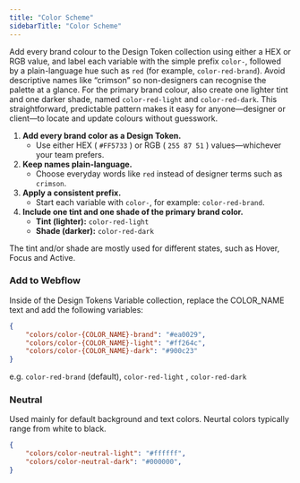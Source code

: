 ```yaml
---
title: "Color Scheme"
sidebarTitle: "Color Scheme"
---
```


Add every brand colour to the Design Token collection using either a HEX or RGB value, and label each variable with the simple prefix `color-`, followed by a plain-language hue such as `red` (for example, `color-red-brand`). Avoid descriptive names like “crimson” so non-designers can recognise the palette at a glance. For the primary brand colour, also create one lighter tint and one darker shade, named `color-red-light` and `color-red-dark`. This straightforward, predictable pattern makes it easy for anyone—designer or client—to locate and update colours without guesswork.

1. **Add every brand color as a Design Token.**
   - Use either HEX ( `#FF5733` ) or RGB ( `255 87 51` ) values—whichever your team prefers.
2. **Keep names plain-language.**
   - Choose everyday words like `red` instead of designer terms such as `crimson`.
3. **Apply a consistent prefix.**
   - Start each variable with `color-`, for example: `color-red-brand`.
4. **Include one tint and one shade of the primary brand color.**
   - **Tint (lighter):** `color-red-light`
   - **Shade (darker):** `color-red-dark`

The tint and/or shade are mostly used for different states, such as <Tooltip tip="Change the color when a user hovers over an element.">Hover</Tooltip>, <Tooltip tip="Change the color when a user focuses on an element.">Focus</Tooltip> and Active.

### Add to Webflow

Inside of the Design Tokens Variable collection, replace the COLOR_NAME text and add the following variables:

```json
{
	"colors/color-{COLOR_NAME}-brand": "#ea0029",
	"colors/color-{COLOR_NAME}-light": "#ff264c",
	"colors/color-{COLOR_NAME}-dark": "#900c23"
}
```

e.g. `color-red-brand` (default),  `color-red-light` , `color-red-dark`

### Neutral

Used mainly for default background and text colors. Neurtal colors typically range from white to black.

```json
{
	"colors/color-neutral-light": "#ffffff",
	"colors/color-neutral-dark": "#000000",
}
```